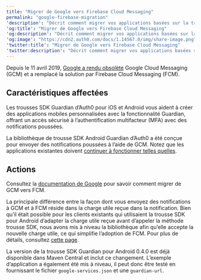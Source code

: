 ```yaml
---
title: "Migrer de Google vers Firebase Cloud Messaging"
permalink: "google-firebase-migration"
'description': "Décrit comment migrer vos applications basées sur la trousse SDK Guardian pour Android vers Firebase Cloud Messaging"
'og:title': "Migrer de Google vers Firebase Cloud Messaging"
'og:description': "Décrit comment migrer vos applications basées sur la trousse SDK Guardian pour Android vers Firebase Cloud Messaging"
'og:image': "https://cdn2.auth0.com/docs/1.14567.0/img/share-image.png"
'twitter:title': "Migrer de Google vers Firebase Cloud Messaging"
'twitter:description': "Décrit comment migrer vos applications basées sur la trousse SDK Guardian pour Android vers Firebase Cloud Messaging"
---
```


Depuis le 11 avril 2019, [Google a rendu obsolète](https://firebase.googleblog.com/2018/04/time-to-upgrade-from-gcm-to-fcm.html) Google Cloud Messaging (GCM) et a remplacé la solution par Firebase Cloud Messaging (FCM).

## Caractéristiques affectées

Les trousses SDK Guardian d’Auth0 pour iOS et Android vous aident à créer des applications mobiles personnalisées avec la fonctionnalité Guardian, offrant un accès sécurisé à l’authentification multifacteur (<Tooltip href="/docs/docs/fr-ca/glossary?term=multifactor-authentication" tip="Authentification multifacteur (MFA)
Processus d’authentification de l’utilisateur qui utilise un facteur en plus du nom d’utilisateur et du mot de passe, tel qu’un code par SMS." cta="Voir le glossaire">MFA</Tooltip>) avec des notifications poussées.

La bibliothèque de trousse SDK Android Guardian d’Auth0 a été conçue pour envoyer des notifications poussées à l’aide de GCM. Notez que les applications existantes doivent [continuer à fonctionner telles quelles](https://aws.amazon.com/blogs/messaging-and-targeting/the-end-of-google-cloud-messaging-and-what-it-means-for-your-apps/).

## Actions

Consultez la [documentation de Google](https://developers.google.com/cloud-messaging/android/android-migrate-fcm) pour savoir comment migrer de GCM vers FCM.

La principale différence entre la façon dont vous envoyez des notifications à GCM et à FCM réside dans la charge utile reçue dans la notification. Bien qu’il était possible pour les clients existants qui utilisaient la trousse SDK pour Android d’adapter la charge utile reçue avant d’appeler la méthode trousse SDK, nous avons mis à niveau la bibliothèque afin qu’elle accepte la nouvelle charge utile, ce qui simplifie l’adoption de FCM. Pour plus de détails, consultez [cette page](https://github.com/auth0/Guardian.Android/pull/84).

La version de la trousse SDK Guardian pour Android 0.4.0 est déjà disponible dans Maven Central et inclut ce changement. L’exemple d’application a également été mis à niveau, il peut donc être testé en fournissant le fichier `google-services.json` et une `guardian-url`.